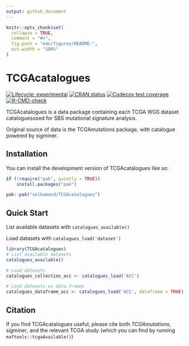 ```yaml
---
output: github_document
---
```


<!-- README.md is generated from README.Rmd. Please edit that file -->

```r
knitr::opts_chunk$set(
  collapse = TRUE,
  comment = "#>",
  fig.path = "man/figures/README-",
  out.width = "100%"
)
```

# TCGAcatalogues

<!-- badges: start -->
[![Lifecycle: experimental](https://img.shields.io/badge/lifecycle-experimental-orange.svg)](https://lifecycle.r-lib.org/articles/stages.html#experimental)
[![CRAN status](https://www.r-pkg.org/badges/version/TCGAcatalogues)](https://CRAN.R-project.org/package=TCGAcatalogues)
[![Codecov test coverage](https://codecov.io/gh/selkamand/TCGAcatalogues/branch/master/graph/badge.svg)](https://app.codecov.io/gh/selkamand/TCGAcatalogues?branch=master)
[![R-CMD-check](https://github.com/selkamand/TCGAcatalogues/actions/workflows/R-CMD-check.yaml/badge.svg)](https://github.com/selkamand/TCGAcatalogues/actions/workflows/R-CMD-check.yaml)
<!-- badges: end -->

TCGAcatalogues is a data package containing each TCGA WGS dataset cataloguesosed for SBS mutational signature analysis.

Original source of data is the TCGAmutations package, with catalogue powered by sigminer.


## Installation

You can install the development version of TCGAcatalogues like so:

``` r
if (!require("pak", quietly = TRUE))
    install.packages("pak")

pak::pak("selkamand/TCGAcatalogues")
```

## Quick Start

List available datasets with `catalogues_available()`

Load datasets with `catalogues_load('dataset')`

```r
library(TCGAcatalogues)
# List available datasets
catalogues_available()

# Load datasets
catalogues_collection_acc <- catalogues_load('ACC')

# Load datasets as data.frames
catalogues_dataframe_acc <- catalogues_load('ACC', dataframe = TRUE)
```

## Citation

If you find TCGAcatalogues useful, please cite both *TCGAmutations*, *sigminer*, and the relevant TCGA study (which you can find by running `maftools::tcgaAvailable()`)
